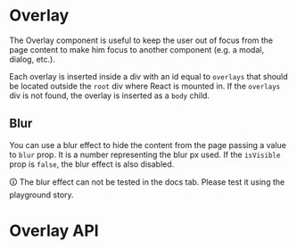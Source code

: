 


<Meta of={OverlayMeta} />

# Overlay

The Overlay component is useful to keep the user out of focus from the page content to make him focus to another component (e.g. a modal, dialog, etc.).

Each overlay is inserted inside a div with an id equal to `overlays` that should be located outside the `root` div where React is mounted in. If the `overlays` div is not found, the overlay is inserted as a `body` child.


<Canvas of={OverlayMeta.Playground} />

<Controls />

## Blur

You can use a blur effect to hide the content from the page passing a value to `blur` prop. It is a number representing the blur px used. If the `isVisible` prop is `false`, the blur effect is also disabled.

🛈 The blur effect can not be tested in the docs tab. Please test it using the playground story.

# Overlay API

<ArgTypes of={Overlay} />
